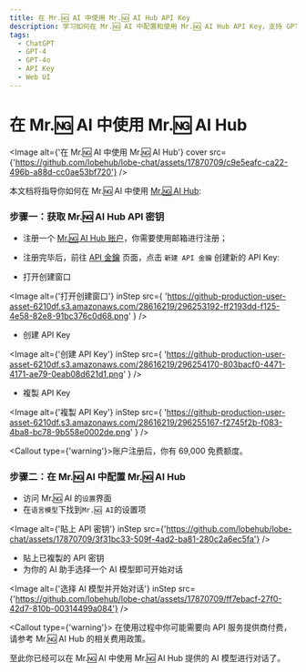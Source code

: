 ```yaml
---
title: 在 Mr.🆖 AI 中使用 Mr.🆖 AI Hub API Key
description: 学习如何在 Mr.🆖 AI 中配置和使用 Mr.🆖 AI Hub API Key，支持 GPT-4o / GPT-4-turbo / GPT-4-vision
tags:
  - ChatGPT
  - GPT-4
  - GPT-4o
  - API Key
  - Web UI
---
```


# 在 Mr.🆖 AI 中使用 Mr.🆖 AI Hub

<Image
  alt={'在 Mr.🆖 AI 中使用 Mr.🆖 AI Hub'}
  cover
  src={'https://github.com/lobehub/lobe-chat/assets/17870709/c9e5eafc-ca22-496b-a88d-cc0ae53bf720'}
/>

本文档将指导你如何在 Mr.🆖 AI 中使用 [Mr.🆖 AI Hub](https://api.mr5ai.com/):

<Steps>

### 步骤一：获取 Mr.🆖 AI Hub API 密钥

- 注册一个 [Mr.🆖 AI Hub 账户](https://api.mr5ai.com/register)，你需要使用邮箱进行注册；
- 注册完毕后，前往 [API 金鑰](https://api.mr5ai.com/panel/token) 页面，点击 `新建 API 金鑰` 创建新的 API Key:

- 打开创建窗口

<Image
  alt={'打开创建窗口'}
  inStep
  src={
    'https://github-production-user-asset-6210df.s3.amazonaws.com/28616219/296253192-ff2193dd-f125-4e58-82e8-91bc376c0d68.png'
  }
/>

- 创建 API Key

<Image
  alt={'创建 API Key'}
  inStep
  src={
    'https://github-production-user-asset-6210df.s3.amazonaws.com/28616219/296254170-803bacf0-4471-4171-ae79-0eab08d621d1.png'
  }
/>

- 複製 API Key

<Image
  alt={'複製 API Key'}
  inStep
  src={
    'https://github-production-user-asset-6210df.s3.amazonaws.com/28616219/296255167-f2745f2b-f083-4ba8-bc78-9b558e0002de.png'
  }
/>

<Callout type={'warning'}>账户注册后，你有 69,000 免费额度。</Callout>

### 步骤二：在 Mr.🆖 AI 中配置 Mr.🆖 AI Hub

- 访问 Mr.🆖 AI 的`设置`界面
- 在`语言模型`下找到`Mr.🆖 AI`的设置项

<Image
  alt={'貼上 API 密钥'}
  inStep
  src={'https://github.com/lobehub/lobe-chat/assets/17870709/3f31bc33-509f-4ad2-ba81-280c2a6ec5fa'}
/>

- 貼上已複製的 API 密钥
- 为你的 AI 助手选择一个 AI 模型即可开始对话

<Image
  alt={'选择 AI 模型并开始对话'}
  inStep
  src={'https://github.com/lobehub/lobe-chat/assets/17870709/ff7ebacf-27f0-42d7-810b-00314499a084'}
/>

<Callout type={'warning'}>
  在使用过程中你可能需要向 API 服务提供商付费，请参考 Mr.🆖 AI Hub 的相关费用政策。
</Callout>

</Steps>

至此你已经可以在 Mr.🆖 AI 中使用 Mr.🆖 AI Hub 提供的 AI 模型进行对话了。
